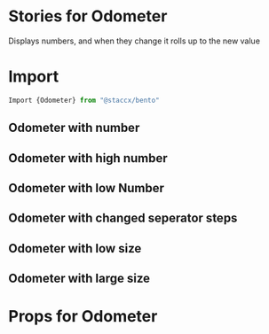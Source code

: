 
<Meta title="Components|Formatters/Odometer" component={Odometer}/>

# Stories for Odometer
Displays numbers, and when they change it rolls up to the new value

# Import

```javascript
Import {Odometer} from "@staccx/bento"
```

## Odometer with number
<Preview>
  <Story name="Default">
   <Odometer number="1000"/>
  </Story>
</Preview>

## Odometer with high number
<Preview>
  <Story name="High number">
   <Odometer number="10000000"/>
  </Story>
</Preview>

## Odometer with low Number
<Preview>
  <Story name="Low number">
   <Odometer number="1"/>
  </Story>
</Preview>

## Odometer with changed seperator steps
<Preview>
  <Story name="SeparatorSteps: 5">
   <Odometer number="100000" separatorSteps={5}/>
  </Story>
</Preview>

## Odometer with low size
<Preview>
  <Story name="Low size">
   <Odometer number="100000" size={5}/>
  </Story>
</Preview>

## Odometer with large size
<Preview>
  <Story name="Large size">
   <Odometer number="100000" size={80}/>
  </Story>
</Preview>



# Props for Odometer
<Props of={Odometer}/>
